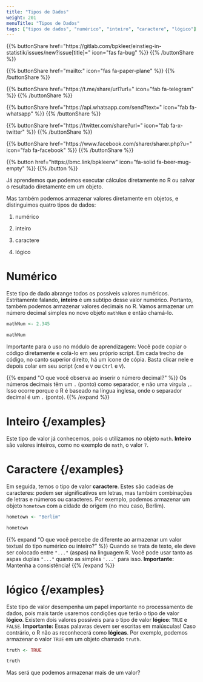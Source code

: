 ```yaml
---
title: "Tipos de Dados"
weight: 201
menuTitle: "Tipos de Dados"
tags: ["tipos de dados", "numérico", "inteiro", "caractere", "lógico"]
---
```


{{% buttonShare href=\"https\:\/\/gitlab.com\/bpkleer\/einstieg-in-statistik\/issues\/new?issue[title]=\" icon=\"fas fa-bug\" %}} {{% /buttonShare %}} 

{{% buttonShare href=\"mailto\:\" icon=\"fas fa-paper-plane\" %}} {{% /buttonShare %}}

{{% buttonShare href=\"https\:\/\/t.me\/share\/url?url=\" icon=\"fab fa-telegram\" %}} {{% /buttonShare %}}

{{% buttonShare href=\"https\:\/\/api.whatsapp.com\/send?text=\" icon=\"fab fa-whatsapp\" %}} {{% /buttonShare %}}

{{% buttonShare href=\"https\:\/\/twitter.com\/share?url=\" icon=\"fab fa-x-twitter\" %}} {{% /buttonShare %}}

{{% buttonShare href=\"https\:\/\/www.facebook.com\/sharer\/sharer.php?u=\" icon=\"fab fa-facebook\" %}} {{% /buttonShare %}}

{{% button href=\"https\:\/\/bmc.link\/bpkleerw\" icon=\"fa-solid fa-beer-mug-empty\" %}} {{% /button %}}

Já aprendemos que podemos executar cálculos diretamente no R ou salvar o resultado diretamente em um objeto.

Mas também podemos armazenar valores diretamente em objetos, e distinguimos quatro tipos de dados:

1. numérico

1. inteiro

1. caractere

1. lógico

# Numérico
Este tipo de dado abrange todos os possíveis valores numéricos. Estritamente falando, **inteiro** é um subtipo desse valor numérico. Portanto, também podemos armazenar valores decimais no R. Vamos armazenar um número decimal simples no novo objeto `mathNum` e então chamá-lo.

```r
mathNum <- 2.345

mathNum
```

Importante para o uso no módulo de aprendizagem: Você pode copiar o código diretamente e colá-lo em seu próprio script. Em cada trecho de código, no canto superior direito, há um ícone de cópia. Basta clicar nele e depois colar em seu script (`cmd` e `V` ou `Ctrl` e `V`).

{{% expand \"O que você observa ao inserir o número decimal?\" %}}
Os números decimais têm um `.` (ponto) como separador, e não uma vírgula `,`. Isso ocorre porque o R é baseado na língua inglesa, onde o separador decimal é um `.` (ponto).
{{% /expand %}}


# Inteiro {/examples}

Este tipo de valor já conhecemos, pois o utilizamos no objeto `math`. **Inteiro** são valores inteiros, como no exemplo de `math`, o valor `7`.

# Caractere {/examples}

Em seguida, temos o tipo de valor **caractere**. Estes são cadeias de caracteres: podem ser significativos em letras, mas também combinações de letras e números ou caracteres. Por exemplo, podemos armazenar um objeto `hometown` com a cidade de origem (no meu caso, Berlim).

```r
hometown <- "Berlim"

hometown
```

{{% expand "O que você percebe de diferente ao armazenar um valor textual do tipo numérico ou inteiro?" %}}
Quando se trata de texto, ele deve ser colocado entre `"..."` (aspas) na linguagem R. Você pode usar tanto as aspas duplas `"..."` quanto as simples `'...'` para isso. **Importante:** Mantenha a consistência!
{{% /expand %}}

# lógico {/examples}

Este tipo de valor desempenha um papel importante no processamento de dados, pois mais tarde usaremos condições que terão o tipo de valor **lógico**. Existem dois valores possíveis para o tipo de valor **lógico**: `TRUE` e `FALSE`. **Importante:** Essas palavras devem ser escritas em maiúsculas! Caso contrário, o R não as reconhecerá como **lógicas**. Por exemplo, podemos armazenar o valor `TRUE` em um objeto chamado `truth`.

```r
truth <- TRUE

truth
```

Mas será que podemos armazenar mais de um valor?
